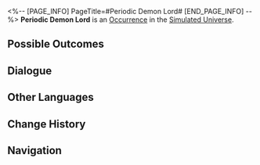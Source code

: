 <%-- [PAGE_INFO]
PageTitle=#Periodic Demon Lord#
[END_PAGE_INFO] --%>
{{Stub}}
{{Simulated Universe Event Infobox
|id            = 13704
|title         = 
|image         = Occurrence Battle.png
|domains_su    = Unknown
|domains_swarm = Unknown
|domains_gng   = Unknown
|domains_du    = 
|domains_und   = 
|requirements  = 
|prev          = 
|next          = 
|characters    = 
|factions      = 
|order         = 093
|order_du      = 
}}
'''Periodic Demon Lord''' is an [[Simulated Universe/Occurrence|Occurrence]] in the [[Simulated Universe]].

==Possible Outcomes==
{{Possible Outcomes
|choice_1 = Overload the Cyclic Demon Lord's life algorithm and live on!
|result_1 = Enter challenge and last for 4 Cycles without a character being downed to earn an additional Blessing reward.
|path_1   = Preservation
|modes_1  = swarm

|choice_2 = Overload the Cyclic Demon Lord's life algorithm and live on!
|result_2 = Enter challenge and last for 4 Cycles without a character being downed to earn an additional Blessing reward.
|path_2   = Abundance
|modes_2  = swarm

|choice_3 = Hurry and delete the Cyclic Demon Lord's life algorithm
|result_3 = Join the challenge and achieve battle victory within 4 Cycle(s).
}}
<!--
==Gameplay Notes==
* 
-->
==Dialogue==
{{Dialogue Start}}
:{{tx}}
{{Dialogue End}}

==Other Languages==
{{Other Languages
|en   = Periodic Demon Lord
|zhs  = 周期性大魔王
|zht  = 週期性大魔王
|ja   = {{Rubi|周期性大魔王|しゅうきせいだいまおう}}
|ko   = 주기성 대마왕
|es   = Rey Demonio Cíclico
|fr   = Seigneur démon périodique
|ru   = Циклический повелитель демонов
|th   = ราชาปีศาจแห่งช่วงเวลา
|vi   = Quỷ Vương Có Tính Chu Kỳ
|de   = Der zyklische Dämonenkönig
|id   = Raja Iblis Periodik
|pt   = Lorde Demônio Cíclico
}}

==Change History==
{{Change History|1.0}}

==Navigation==
{{Occurrence Navbox}}